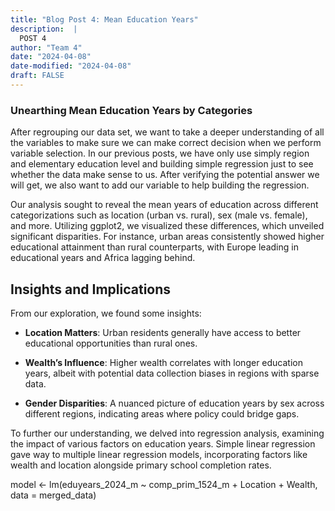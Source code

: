 ```yaml
---
title: "Blog Post 4: Mean Education Years"
description:  |
  POST 4
author: "Team 4"
date: "2024-04-08"
date-modified: "2024-04-08"
draft: FALSE
---
```


### Unearthing Mean Education Years by Categories

After regrouping our data set, we want to take a deeper understanding of all the variables to make sure we can make correct decision when we perform variable selection. In our previous posts, we have only use simply region and elementary education level and building simple regression just to see whether the data make sense to us. After verifying the potential answer we will get, we also want to add our variable to help building the regression.

Our analysis sought to reveal the mean years of education across different categorizations such as location (urban vs. rural), sex (male vs. female), and more. Utilizing ggplot2, we visualized these differences, which unveiled significant disparities. For instance, urban areas consistently showed higher educational attainment than rural counterparts, with Europe leading in educational years and Africa lagging behind.

## **Insights and Implications**

From our exploration, we found some insights:

-   **Location Matters**: Urban residents generally have access to better educational opportunities than rural ones.

-   **Wealth's Influence**: Higher wealth correlates with longer education years, albeit with potential data collection biases in regions with sparse data.

-   **Gender Disparities**: A nuanced picture of education years by sex across different regions, indicating areas where policy could bridge gaps.

To further our understanding, we delved into regression analysis, examining the impact of various factors on education years. Simple linear regression gave way to multiple linear regression models, incorporating factors like wealth and location alongside primary school completion rates.

model \<- lm(eduyears_2024_m \~ comp_prim_1524_m + Location + Wealth, data = merged_data)

